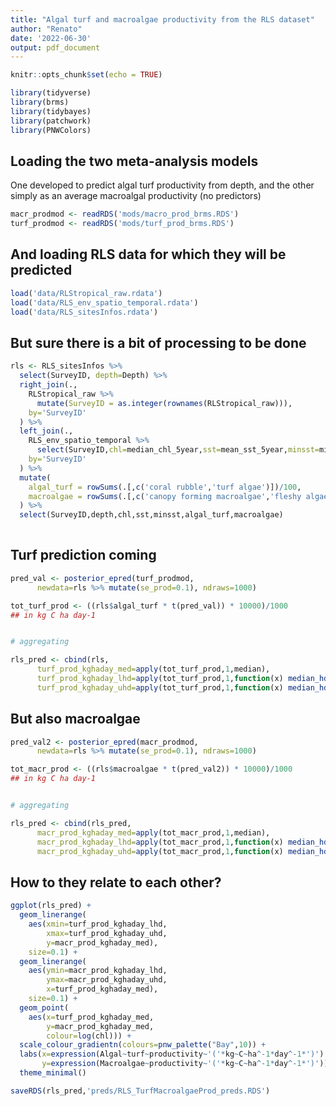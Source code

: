 ```yaml
---
title: "Algal turf and macroalgae productivity from the RLS dataset"
author: "Renato"
date: '2022-06-30'
output: pdf_document
---
```


```r
knitr::opts_chunk$set(echo = TRUE)
```


```r
library(tidyverse)
library(brms)
library(tidybayes)
library(patchwork)
library(PNWColors)
```

## Loading the two meta-analysis models
One developed to predict algal turf productivity from depth,
and the other simply as an average macroalgal productivity (no predictors)

```r
macr_prodmod <- readRDS('mods/macro_prod_brms.RDS')
turf_prodmod <- readRDS('mods/turf_prod_brms.RDS')
```

## And loading RLS data for which they will be predicted
```r

load('data/RLStropical_raw.rdata')
load('data/RLS_env_spatio_temporal.rdata')
load('data/RLS_sitesInfos.rdata')

```

## But sure there is a bit of processing to be done

```r
rls <- RLS_sitesInfos %>%
  select(SurveyID, depth=Depth) %>%
  right_join(.,
    RLStropical_raw %>%
      mutate(SurveyID = as.integer(rownames(RLStropical_raw))),
    by='SurveyID'
  ) %>% 
  left_join(.,
    RLS_env_spatio_temporal %>%
      select(SurveyID,chl=median_chl_5year,sst=mean_sst_5year,minsst=min_sst_5year),
    by='SurveyID'
  ) %>%
  mutate(
    algal_turf = rowSums(.[,c('coral rubble','turf algae')])/100,
    macroalgae = rowSums(.[,c('canopy forming macroalgae','fleshy algae','understory macroalgae')])/100
  ) %>% 
  select(SurveyID,depth,chl,sst,minsst,algal_turf,macroalgae)
  

```

## Turf prediction coming

```r

pred_val <- posterior_epred(turf_prodmod, 
      newdata=rls %>% mutate(se_prod=0.1), ndraws=1000)

tot_turf_prod <- ((rls$algal_turf * t(pred_val)) * 10000)/1000
## in kg C ha day-1


# aggregating

rls_pred <- cbind(rls,
      turf_prod_kghaday_med=apply(tot_turf_prod,1,median),
      turf_prod_kghaday_lhd=apply(tot_turf_prod,1,function(x) median_hdci(x)$ymin),
      turf_prod_kghaday_uhd=apply(tot_turf_prod,1,function(x) median_hdci(x)$ymax))

```

## But also macroalgae

```r

pred_val2 <- posterior_epred(macr_prodmod, 
      newdata=rls %>% mutate(se_prod=0.1), ndraws=1000)

tot_macr_prod <- ((rls$macroalgae * t(pred_val2)) * 10000)/1000
## in kg C ha day-1


# aggregating

rls_pred <- cbind(rls_pred,
      macr_prod_kghaday_med=apply(tot_macr_prod,1,median),
      macr_prod_kghaday_lhd=apply(tot_macr_prod,1,function(x) median_hdci(x)$ymin),
      macr_prod_kghaday_uhd=apply(tot_macr_prod,1,function(x) median_hdci(x)$ymax))

```


## How to they relate to each other?

```r
ggplot(rls_pred) +
  geom_linerange(
    aes(xmin=turf_prod_kghaday_lhd,
        xmax=turf_prod_kghaday_uhd,
        y=macr_prod_kghaday_med),
    size=0.1) +
  geom_linerange(
    aes(ymin=macr_prod_kghaday_lhd,
        ymax=macr_prod_kghaday_uhd,
        x=turf_prod_kghaday_med),
    size=0.1) +
  geom_point(
    aes(x=turf_prod_kghaday_med,
        y=macr_prod_kghaday_med,
        colour=log(chl))) +
  scale_colour_gradientn(colours=pnw_palette("Bay",10)) +
  labs(x=expression(Algal~turf~productivity~'('*kg~C~ha^-1*day^-1*')'),
       y=expression(Macroalgae~productivity~'('*kg~C~ha^-1*day^-1*')')) +
  theme_minimal()

```
```r
saveRDS(rls_pred,'preds/RLS_TurfMacroalgaeProd_preds.RDS')
```

